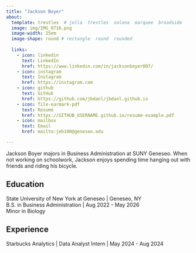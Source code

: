 ```yaml
---
title: "Jackson Boyer"
about:
  template: trestles  # jolla  trestles  solana  marquee  broadside
  image: img/IMG_0716.png
  image-width: 15em
  image-shape: round # rectangle  round  rounded
  
  links:
    - icon: linkedin
      text: LinkedIn
      href: https://www.linkedin.com/in/jacksonboyer007/
    - icon: instagram
      text: Instagram
      href: https://instagram.com
    - icon: github
      text: GitHub
      href: https://github.com/jbdanl/jbdanl.github.io
    - icon: file-earmark-pdf
      text: Resumé
      href: https://GITHUB_USERNAME.github.io/resume-example.pdf
    - icon: mailbox
      text: Email
      href: mailto:jeb100@geneseo.edu

---
```



Jackson Boyer majors in Business Administration at SUNY Geneseo. When not working on schoolwork, Jackson enjoys spending time hanging out with friends and riding his bicycle.

## Education

State University of New York at Geneseo | Geneseo, NY <br>
B.S. in Business Administration | Aug 2022 - May 2026 <br>
Minor in Biology 

## Experience

Starbucks Analytics | Data Analyst Intern | May 2024 - Aug 2024


